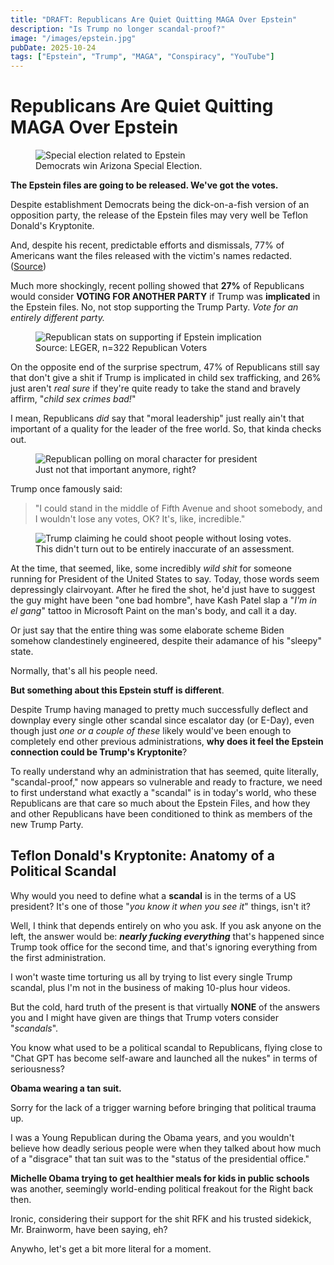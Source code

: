 ```yaml
---
title: "DRAFT: Republicans Are Quiet Quitting MAGA Over Epstein"
description: "Is Trump no longer scandal-proof?"
image: "/images/epstein.jpg"
pubDate: 2025-10-24
tags: ["Epstein", "Trump", "MAGA", "Conspiracy", "YouTube"]
---
```



# Republicans Are Quiet Quitting MAGA Over Epstein

<figure>
    <img src="/images/EPSTEIN-SpecialElection.png" alt="Special election related to Epstein" class="img-large" />
    <figcaption>Democrats win Arizona Special Election.</figcaption>
</figure>

**The Epstein files are going to be released. We've got the votes.**

Despite establishment Democrats being the dick-on-a-fish version of an opposition party, the release of the Epstein files may very well be Teflon Donald's Kryptonite.

And, despite his recent, predictable efforts and dismissals, 77% of Americans want the files released with the victim's names redacted. ([Source](https://maristpoll.marist.edu/polls/the-1st-amendment-in-the-u-s-october-2025/))

Much more shockingly, recent polling showed that **27%** of Republicans would consider **VOTING FOR ANOTHER PARTY** if Trump was **implicated** in the Epstein files. No, not stop supporting the Trump Party. *Vote for an entirely different party.*

<figure>
    <img src="/images/EPSTEIN-27percent.jpg" alt="Republican stats on supporting if Epstein implication" class="img-full" />
    <figcaption>Source: LEGER, n=322 Republican Voters</figcaption>
</figure>

On the opposite end of the surprise spectrum, 47% of Republicans still say that don't give a shit if Trump is implicated in child sex trafficking, and 26% just aren't *real sure* if they're quite ready to take the stand and bravely affirm, "*child sex crimes bad!*"

I mean, Republicans *did* say that "moral leadership" just really ain't that important of a quality for the leader of the free world. So, that kinda checks out.

<figure>
    <img src="/images/EPSTEIN-GallupMorals.png" alt="Republican polling on moral character for president" class="img-large" />
    <figcaption>Just not that important anymore, right?</figcaption>
</figure>

Trump once famously said:
>"I could stand in the middle of Fifth Avenue and shoot somebody, and I wouldn't lose any votes, OK? It's, like, incredible."

<figure>
    <img src="/images/EPSTEIN-ShootSomeone.png" alt="Trump claiming he could shoot people without losing votes." class="img-medium" />
    <figcaption>This didn't turn out to be entirely inaccurate of an assessment.</figcaption>
</figure>

At the time, that seemed, like, some incredibly *wild shit* for someone running for President of the United States to say. Today, those words seem depressingly clairvoyant. After he fired the shot, he'd just have to suggest the guy might have been "one bad hombre", have Kash Patel slap a "*I'm in el gang*" tattoo in Microsoft Paint on the man's body, and call it a day.

Or just say that the entire thing was some elaborate scheme Biden somehow clandestinely engineered, despite their adamance of his "sleepy" state.

Normally, that's all his people need.

**But something about this Epstein stuff is different**.

Despite Trump having managed to pretty much successfully deflect and downplay every single other scandal since escalator day (or E-Day), even though just *one or a couple of these* likely would've been enough to completely end other previous administrations, **why does it feel the Epstein connection could be Trump's Kryptonite**?

To really understand why an administration that has seemed, quite literally, "scandal-proof," now appears so vulnerable and ready to fracture, we need to first understand what exactly a "scandal" is in today's world, who these Republicans are that care so much about the Epstein Files, and how they and other Republicans have been conditioned to think as members of the new Trump Party.

## Teflon Donald's Kryptonite: Anatomy of a Political Scandal

Why would you need to define what a **scandal** is in the terms of a US president? It's one of those "*you know it when you see it*" things, isn't it?

Well, I think that depends entirely on who you ask. If you ask anyone on the left, the answer would be: ***nearly fucking everything*** that's happened since Trump took office for the second time, and that's ignoring everything from the first administration.

I won't waste time torturing us all by trying to list every single Trump scandal, plus I'm not in the business of making 10-plus hour videos.

But the cold, hard truth of the present is that virtually **NONE** of the answers you and I might have given are things that Trump voters consider "*scandals*".

You know what used to be a political scandal to Republicans, flying close to "Chat GPT has become self-aware and launched all the nukes" in terms of seriousness?

**Obama wearing a tan suit.**

Sorry for the lack of a trigger warning before bringing that political trauma up.

I was a Young Republican during the Obama years, and you wouldn't believe how deadly serious people were when they talked about how much of a "disgrace" that tan suit was to the "status of the presidential office."

**Michelle Obama trying to get healthier meals for kids in public schools** was another, seemingly world-ending political freakout for the Right back then.

Ironic, considering their support for the shit RFK and his trusted sidekick, Mr. Brainworm, have been saying, eh?

Anywho, let's get a bit more literal for a moment.
